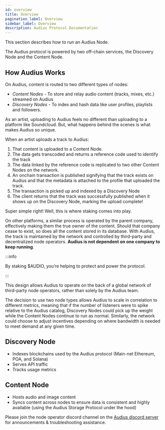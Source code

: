 ```yaml
---
id: overview
title: Overview
pagination_label: Overview
sidebar_label: Overview
description: Audius Protocol Documentation
---
```


This section describes how to run an Audius Node.

The Audius protocol is powered by two off-chain services, the Discovery Node and the Content Node.

## How Audius Works

On Audius, content is routed to two different types of nodes:

- _Content Nodes_ - To store and relay audio content \(tracks, mixes, etc.\) streamed on Audius
- _Discovery Nodes_ - To index and hash data like user profiles, playlists and followers.

As an artist, uploading to Audius feels no different than uploading to a platform like Soundcloud.
But, what happens behind the scenes is what makes Audius so unique.

When an artist uploads a track to Audius:

1. That content is uploaded to a Content Node.
2. The data gets transcoded and returns a reference code used to identify the track
3. The data linked by the reference code is replicated to two other Content Nodes on the network.
4. An onchain transaction is published signifying that the track exists on Audius and that the
   metadata is attached to the profile that uploaded the track.
5. The transaction is picked up and indexed by a Discovery Node
6. The client returns that the track was successfully published when it shows up on the Discovery
   Node, marking the upload complete!

Super simple right! Well, this is where staking comes into play.

On other platforms, a similar process is operated by the parent company, effectively making them the
true owner of the content. Should that company cease to exist, so does all the content stored in its
database. With Audius, the track is maintained by the network and controlled by third-party and
decentralized node operators. **Audius is not dependent on one company to keep running**.

:::info

By staking $AUDIO, you’re helping to protect and power the protocol.

:::

This design allows Audius to operate on the back of a global network of third-party node operators,
rather than solely by the Audius team.

The decision to use two node types allows Audius to scale in correlation to different metrics,
meaning that if the number of listeners were to spike relative to the Audius catalog, Discovery
Nodes could pick up the weight while the Content Nodes continue to run as normal. Similarly, the
network could choose to adjust incentives depending on where bandwidth is needed to meet demand at
any given time.

## Discovery Node

- Indexes blockchains used by the Audius protocol \(Main-net Ethereum, POA, and Solana\)
- Serves API traffic
- Tracks usage metrics

## Content Node

- Hosts audio and image content
- Syncs content across nodes to ensure data is consistent and highly available \(using the Audius
  Storage Protocol under the hood\)

Please join the node operator discord channel on the
[Audius discord server](https://discord.com/invite/audius) for announcements & troubleshooting
assistance.
